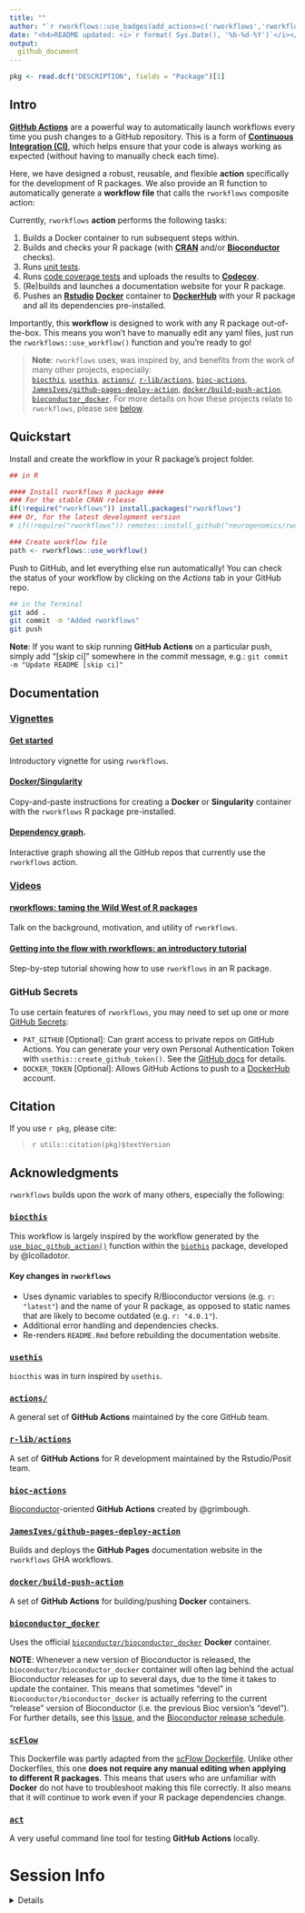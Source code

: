 ```yaml
---
title: ""  
author: "`r rworkflows::use_badges(add_actions=c('rworkflows','rworkflows_static','rworkflows_dev'), add_cran_release = TRUE, add_cran_checks = TRUE, add_cran_download_month=TRUE, add_cran_download_total=TRUE, add_codecov_graphs='icicle', hex_height=350)`" 
date: "<h4>README updated: <i>`r format( Sys.Date(), '%b-%d-%Y')`</i></h4>"
output:
  github_document
---
```


```r
pkg <- read.dcf("DESCRIPTION", fields = "Package")[1]
```

## Intro

[**GitHub Actions**](https://docs.github.com/en/actions) 
are a powerful way to automatically launch workflows 
every time you push changes to a GitHub repository. 
This is a form of [**Continuous Integration (CI)**](https://docs.github.com/en/actions/automating-builds-and-tests/about-continuous-integration),
which helps ensure that your code is always working as expected 
(without having to manually check each time).

Here, we have designed a robust, reusable, and flexible **action** 
specifically for the development of R packages. 
We also provide an R function to automatically generate a **workflow file** that 
calls the `rworkflows` composite action:

Currently, `rworkflows` **action** performs the following tasks:  

1. Builds a Docker container to run subsequent steps within. 
2. Builds and checks your R package (with [**CRAN**](https://cran.r-project.org/)
and/or [**Bioconductor**](https://bioconductor.org/) checks).  
3. Runs [unit tests](https://testthat.r-lib.org/).  
4. Runs [code coverage tests](https://covr.r-lib.org/) and uploads the results 
to [**Codecov**](https://about.codecov.io/).  
5. (Re)builds and launches a documentation website for your R package.  
6. Pushes an [**Rstudio**](https://posit.co/) 
[**Docker**](https://www.docker.com/) container to 
[**DockerHub**](https://hub.docker.com/) 
with your R package and all its dependencies pre-installed.  

Importantly, this **workflow** is designed to work with any R package out-of-the-box.
This means you won't have to manually edit any yaml files,
just run the `rworkflows::use_workflow()` function and you're ready to go!

> **Note**: `rworkflows` uses, was inspired by, and benefits from the work of many other projects, especially:  
[`biocthis`](https://github.com/lcolladotor/biocthis), [`usethis`](https://github.com/r-lib/usethis), [`actions/`](https://github.com/actions), [`r-lib/actions`](https://github.com/r-lib/actions), [`bioc-actions`](https://github.com/grimbough/bioc-actions), [`JamesIves/github-pages-deploy-action`](https://github.com/JamesIves/github-pages-deploy-action), [`docker/build-push-action`](https://github.com/docker/build-push-action), [`bioconductor_docker`](https://github.com/Bioconductor/bioconductor_docker). For more details on how these projects relate to `rworkflows`, please see [below](#acknowledgments).
 
## Quickstart

Install and create the workflow in your R package's project folder.

```R
## in R

#### Install rworkflows R package ####
### For the stable CRAN release
if(!require("rworkflows")) install.packages("rworkflows")
### Or, for the latest development version
# if(!require("rworkflows")) remotes::install_github("neurogenomics/rworkflows")

### Create workflow file
path <- rworkflows::use_workflow()
```
Push to GitHub, and let everything else run automatically!
You can check the status of your workflow by clicking on the *Actions* tab
in your GitHub repo.
```bash
## in the Terminal
git add .
git commit -m "Added rworkflows"
git push
```

**Note**: If you want to skip running **GitHub Actions** on a particular push, 
simply add "[skip ci]" somewhere in the commit message, e.g.:
`git commit -m "Update README [skip ci]"`

## Documentation

### [Vignettes](https://neurogenomics.github.io/rworkflows/articles)

#### [Get started](https://neurogenomics.github.io/rworkflows/articles/rworkflows.html) 
Introductory vignette for using `rworkflows`.

#### [Docker/Singularity](https://neurogenomics.github.io/rworkflows/articles/docker)  
Copy-and-paste instructions for creating a **Docker** or **Singularity** container
with the `rworkflows` R package pre-installed.  

#### [Dependency graph](https://neurogenomics.github.io/rworkflows/articles/depgraph). 
Interactive graph showing all the GitHub repos that currently use 
the `rworkflows` action.

### [Videos](https://www.youtube.com/@NeurogenomicsLab)

#### [rworkflows: taming the Wild West of R packages](https://youtu.be/nLIG2prEmCg) 
Talk on the background, motivation, and utility of `rworkflows`.

#### [Getting into the flow with rworkflows: an introductory tutorial](https://youtu.be/vcpMsil3EAU)
Step-by-step tutorial showing how to use `rworkflows` in an R package.

### GitHub Secrets
To use certain features of `rworkflows`, you may need to set up one or more
[GitHub Secrets](https://docs.github.com/en/actions/security-guides/encrypted-secrets):

* `PAT_GITHUB` [Optional]: Can grant access to private repos on GitHub Actions. You can generate your very own Personal Authentication Token with `usethis::create_github_token()`. See the [GitHub docs](https://docs.github.com/en/authentication/keeping-your-account-and-data-secure/creating-a-personal-access-token) for details.   
* `DOCKER_TOKEN` [Optional]: Allows GitHub Actions to push to a
    [DockerHub](https://hub.docker.com) account. 

## Citation 

If you use ``r pkg``, please cite: 

<!-- Modify this by editing the file: inst/CITATION  -->
> `r utils::citation(pkg)$textVersion`

## Acknowledgments
`rworkflows` builds upon the work of many others, especially the following:

### [`biocthis`](https://github.com/lcolladotor/biocthis)
This workflow is largely inspired by the workflow generated by the 
[`use_bioc_github_action()`](https://lcolladotor.github.io/biocthis/articles/biocthis.html) function within the 
[`biothis`](http://www.bioconductor.org/packages/release/bioc/html/biocthis.html) 
package, developed by @lcolladotor. 

#### Key changes in `rworkflows` 
- Uses dynamic variables to specify R/Bioconductor versions 
(e.g. `r: "latest"`) and the name of your R package, as opposed to static 
names that are likely to become outdated (e.g. `r: "4.0.1"`).  
- Additional error handling and dependencies checks.  
- Re-renders `README.Rmd` before rebuilding the documentation website.  

### [`usethis`](https://github.com/r-lib/usethis)
`biocthis` was in turn inspired by `usethis`.

### [`actions/`](https://github.com/actions)
A general set of **GitHub Actions** maintained by the core GitHub team.

### [`r-lib/actions`](https://github.com/r-lib/actions)
A set of **GitHub Actions** for R development maintained by the Rstudio/Posit team.

### [`bioc-actions`](https://github.com/grimbough/bioc-actions)
[Bioconductor](https://www.bioconductor.org/)-oriented **GitHub Actions** created by @grimbough.

### [`JamesIves/github-pages-deploy-action`](https://github.com/JamesIves/github-pages-deploy-action)
Builds and deploys the **GitHub Pages** documentation website
in the `rworkflows` GHA workflows.

### [`docker/build-push-action`](https://github.com/docker/build-push-action)
A set of **GitHub Actions** for building/pushing **Docker** containers.

### [`bioconductor_docker`](https://github.com/Bioconductor/bioconductor_docker)
Uses the official 
[`bioconductor/bioconductor_docker`](https://github.com/Bioconductor/bioconductor_docker)
**Docker** container.  

**NOTE**: Whenever a new version of Bioconductor is released, 
the `bioconductor/bioconductor_docker` container will often lag behind the actual Bioconductor releases 
for up to several days, due to the time it takes to update the container. 
This means that sometimes "devel" in `Bioconductor/bioconductor_docker` is actually referring to the current "release" version of Bioconductor (i.e. the previous Bioc version's "devel"). 
For further details, see this [Issue](https://github.com/Bioconductor/bioconductor_docker/issues/37), and the [Bioconductor release schedule](https://www.bioconductor.org/about/release-announcements/). 

### [`scFlow`](https://github.com/combiz/scFlow)
This Dockerfile was partly adapted from the [scFlow Dockerfile](https://github.com/combiz/scFlow/blob/master/Dockerfile).
Unlike other Dockerfiles, this one
**does not require any manual editing when applying to different R packages**. 
This means that users who are unfamiliar with **Docker** do not have to troubleshoot
making this file correctly. It also means that it will continue to work 
even if your R package dependencies change. 

### [`act`](https://github.com/nektos/act)
A very useful command line tool for testing **GitHub Actions** locally. 

# Session Info  

<details>

```r
utils::sessionInfo()
```

</details>

